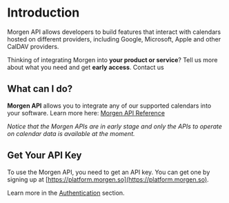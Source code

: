 
# Introduction

Morgen API allows developers to build features that interact with calendars hosted on different providers, including Google, Microsoft, Apple and other CalDAV providers.

<Callout type="info" emoji="🚀">
  Thinking of integrating Morgen into <b>your product or service</b>? Tell us
  more about what you need and get <b>early access</b>.
  <Link href="mailto:connect@morgen.so?body=Hi, I'm interested in integrating the Morgen API into my product... (please provide details)">
    Contact us
  </Link>
</Callout>

## What can I do?

**Morgen API** allows you to integrate any of our supported calendars into your software. Learn more here: [Morgen API Reference](/introduction)

_Notice that the Morgen APIs are in early stage and only the APIs to operate on calendar data is available at the moment._

## Get Your API Key

To use the Morgen API, you need to get an API key. You can get one by signing up at [https://platform.morgen.so](https://platform.morgen.so).

Learn more in the [Authentication](/authentication) section.
